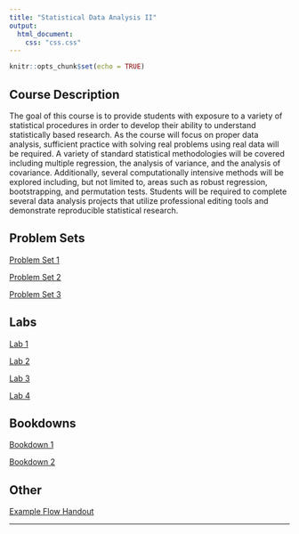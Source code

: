 ```yaml
---
title: "Statistical Data Analysis II"
output:
  html_document:
    css: "css.css"
---
```


```r
knitr::opts_chunk$set(echo = TRUE)
```

## Course Description

The goal of this course is to provide students with exposure to a variety of statistical procedures in order to develop their ability to understand statistically based research. As the course will focus on proper data analysis, sufficient practice with solving real problems using real data will be required. A variety of standard statistical methodologies will be covered including multiple regression, the analysis of variance, and the analysis of covariance. Additionally, several computationally intensive methods will be explored including, but not limited to, areas such as robust regression, bootstrapping, and permutation tests. Students will be required to complete several data analysis projects that utilize professional editing tools and demonstrate reproducible statistical research.


## Problem Sets

[Problem Set 1](https://stt3851-fall2021.github.io/ps-01-AlexPettis/PS01_source.html)

[Problem Set 2](https://stt3851-fall2021.github.io/ps-02-AlexPettis/PS02_source.html)

[Problem Set 3](https://stt3851-fall2021.github.io/ps-02-AlexPettis/PS02_source.html)

## Labs

[Lab 1](https://stt3851-fall2021.github.io/lab-1-AlexPettis/Lab1.html)

[Lab 2](https://stt3851-fall2021.github.io/lab-2-AlexPettis/WritingAssignment.html)

[Lab 3](https://stt3851-fall2021.github.io/lab-3-AlexPettis/LabChap3.html)

[Lab 4](https://stt3851-fall2021.github.io/lab-4-AlexPettis/LabCrossValidationSC.html)

## Bookdowns

[Bookdown 1](https://stt3851-fall2021.github.io/bookdown-1-AlexPettis/)

[Bookdown 2](https://stt3851-fall2021.github.io/bookdown-2-AlexPettis/)

## Other

[Example Flow Handout](https://mathr.math.appstate.edu/s/58f8b329c273f825b26e0/files/STT3851/example-flow-handout-AlexPettis/ExampleFlow.html)

__________
